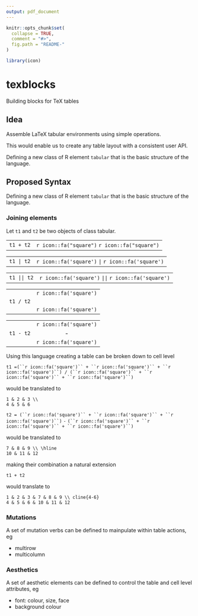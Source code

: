 ```yaml
---
output: pdf_document
---
```


<!-- README.md is generated from README.Rmd. Please edit that file -->

```r
knitr::opts_chunk$set(
  collapse = TRUE,
  comment = "#>",
  fig.path = "README-"
)

library(icon)

```

# texblocks

Building blocks for TeX tables

## Idea

Assemble LaTeX tabular environments using simple operations.

This would enable us to create any table layout with a consistent user API.

Defining a new class of R element `tabular` that is the basic structure of the language.

## Proposed Syntax

Defining a new class of R element `tabular` that is the basic structure of the language.

### Joining elements

Let `t1` and `t2` be two objects of class tabular.

|  |   |
|:--:|:--:|
| `t1 + t2`  |`r icon::fa("square")` `r icon::fa("square")`|


|  |   |
|:--:|:--:|
| `t1 | t2` |`r icon::fa('square')` `|` `r icon::fa('square')`|


|  |   |
|:--:|:--:|
| `t1 || t2` |`r icon::fa('square')` `||` `r icon::fa('square')`|


|  |   |
|:--:|:--:|
||`r icon::fa('square')`|
|`t1 / t2`||
||`r icon::fa('square')`|


|  |   |
|:--:|:--:|
| |`r icon::fa('square')`|
|`t1 - t2`| - |
||`r icon::fa('square')`|


Using this language creating a table can be broken down to cell level

`t1 =(``r icon::fa('square')`` + ``r icon::fa('square')`` + ``r icon::fa('square')``) / (``r icon::fa('square')`` + ``r icon::fa('square')`` + ``r icon::fa('square')``)`

would be translated to 

```
1 & 2 & 3 \\
4 & 5 & 6
```

`t2 = (``r icon::fa('square')`` + ``r icon::fa('square')`` + ``r icon::fa('square')``)` `-` `(``r icon::fa('square')`` + ``r icon::fa('square')`` + ``r icon::fa('square')``)`

would be translated to 

```
7 & 8 & 9 \\ \hline
10 & 11 & 12
```

making their combination a natural extension

`t1 + t2`

would translate to 

```
1 & 2 & 3 & 7 & 8 & 9 \\ cline{4-6}
4 & 5 & 6 & 10 & 11 & 12
```

### Mutations

A set of mutation verbs can be defined to mainpulate within table actions, eg

  - multirow
  - multicolumn
  
### Aesthetics

A set of aesthetic elements can be defined to control the table and cell level attributes, eg

  - font: colour, size, face
  - background colour

